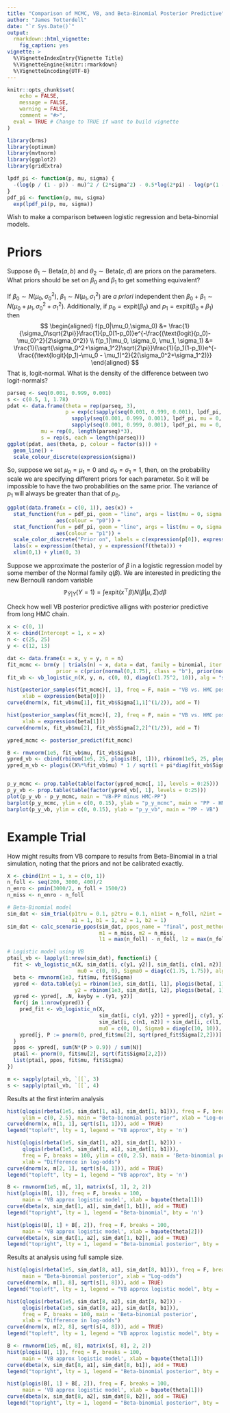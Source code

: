 ```yaml
---
title: "Comparison of MCMC, VB, and Beta-Binomial Posterior Predictive"
author: "James Totterdell"
date: "`r Sys.Date()`"
output: 
  rmarkdown::html_vignette:
    fig_caption: yes
vignette: >
  %\VignetteIndexEntry{Vignette Title}
  %\VignetteEngine{knitr::rmarkdown}
  %\VignetteEncoding{UTF-8}
---
```


```r
knitr::opts_chunk$set(
	echo = FALSE,
	message = FALSE,
	warning = FALSE,
	comment = "#>",
  eval = TRUE # Change to TRUE if want to build vignette
)
```


```r
library(brms)
library(optimum)
library(mvtnorm)
library(ggplot2)
library(gridExtra)
```


```r
lpdf_pi <- function(p, mu, sigma) {
  -(log(p / (1 - p)) - mu)^2 / (2*sigma^2) - 0.5*log(2*pi) - log(p*(1 - p)) - log(sigma)
}
pdf_pi <- function(p, mu, sigma)
  exp(lpdf_pi(p, mu, sigma))
```

Wish to make a comparison between logistic regression and beta-binomial models. 

# Priors

Suppose $\theta_1\sim\text{Beta}(a,b)$ and $\theta_2\sim\text{Beta}(c,d)$ are priors on the parameters. What priors should be set on $\beta_0$ and $\beta_1$ to get something equivalent?

If $\beta_0\sim N(\mu_0,\sigma_0^2)$, $\beta_1 \sim N(\mu_1,\sigma_1^2)$ are *a priori* independent then $\beta_0+\beta_1\sim N(\mu_0+\mu_1,\sigma_0^2+\sigma_1^2)$. Additionally, if $p_0 = \text{expit}(\beta_0)$ and $p_1 = \text{expit}(\beta_0+\beta_1)$ then 
$$
\begin{aligned}
f(p_0|\mu_0,\sigma_0) &= 
\frac{1}{\sigma_0\sqrt{2\pi}}\frac{1}{p_0(1-p_0)}e^{-\frac{(\text{logit}(p_0)-\mu_0)^2}{2\sigma_0^2}} \\
f(p_1|\mu_0, \sigma_0, \mu_1, \sigma_1) &=
\frac{1}{\sqrt{\sigma_0^2+\sigma_1^2}\sqrt{2\pi}}\frac{1}{p_1(1-p_1)}e^{-\frac{(\text{logit}(p_1)-\mu_0 - \mu_1)^2}{2(\sigma_0^2+\sigma_1^2)}}
\end{aligned}
$$
That is, logit-normal. What is the density of the difference between two logit-normals?

```r
parseq <- seq(0.001, 0.999, 0.001)
s <- c(0.5, 1, 1.78)
pdat <- data.frame(theta = rep(parseq, 3),
                   p = exp(c(sapply(seq(0.001, 0.999, 0.001), lpdf_pi, mu = 0, s = s[1]),
                     sapply(seq(0.001, 0.999, 0.001), lpdf_pi, mu = 0, s = s[2]),
                     sapply(seq(0.001, 0.999, 0.001), lpdf_pi, mu = 0, s = s[3]))),
           mu = rep(0, length(parseq)*3),
           s = rep(s, each = length(parseq)))
ggplot(pdat, aes(theta, p, colour = factor(s))) +
  geom_line() +
  scale_colour_discrete(expression(sigma))
```

So, suppose we set $\mu_0=\mu_1=0$ and $\sigma_0=\sigma_1=1$, then, on the probability scale we are specifying different priors for each parameter. So it will be impossible to have the two probabilities on the same prior. The variance of $p_1$ will always be greater than that of $p_0$.

```r
ggplot(data.frame(x = c(0, 1)), aes(x)) +
  stat_function(fun = pdf_pi, geom = "line", args = list(mu = 0, sigma = 1),
                aes(colour = "p0")) +
  stat_function(fun = pdf_pi, geom = "line", args = list(mu = 0, sigma = sqrt(1 + 1)),
                aes(colour = "p1")) +
  scale_color_discrete("Prior on", labels = c(expression(p[0]), expression(p[1]))) +
  labs(x = expression(theta), y = expression(f(theta))) +
  xlim(0,1) + ylim(0, 3)
```


Suppose we approximate the posterior of $\beta$ in a logistic regression model by some member of the Normal family $q(\beta)$. We are interested in predicting the new Bernoulli random variable
$$
\mathbb P_{\tilde Y|Y}(Y=1) = \int \text{expit}(x^\top\beta)N(\beta|\mu,\Sigma)d\beta
$$

Check how well VB posterior predictive alligns with posterior predictive from long HMC chain.

```r
x <- c(0, 1)
X <- cbind(Intercept = 1, x = x)
n <- c(25, 25)
y <- c(12, 13)

dat <- data.frame(x = x, y = y, n = n)
fit_mcmc <- brm(y | trials(n) ~ x, data = dat, family = binomial, iter = 50000,
                prior = c(prior(normal(0,1.75), class = "b"), prior(normal(0,sqrt(10)), class = "Intercept")))
fit_vb <- vb_logistic_n(X, y, n, c(0, 0), diag(c(1.75^2, 10)), alg = "sj")

hist(posterior_samples(fit_mcmc)[, 1], freq = F, main = "VB vs. HMC posterior", breaks = 100,
     xlab = expression(beta[0]))
curve(dnorm(x, fit_vb$mu[1], fit_vb$Sigma[1,1]^(1/2)), add = T)

hist(posterior_samples(fit_mcmc)[, 2], freq = F, main = "VB vs. HMC posterior", breaks = 100,
     xlab = expression(beta[1]))
curve(dnorm(x, fit_vb$mu[2], fit_vb$Sigma[2,2]^(1/2)), add = T)

ypred_mcmc <- posterior_predict(fit_mcmc)

B <- rmvnorm(1e5, fit_vb$mu, fit_vb$Sigma)
ypred_vb <- cbind(rbinom(1e5, 25, plogis(B[, 1])), rbinom(1e5, 25, plogis(B[, 1] + B[, 2])))
ypred_m_vb <- plogis((X%*%fit_vb$mu) * 1 / sqrt(1 + pi*diag(fit_vb$Sigma)/8))


p_y_mcmc <- prop.table(table(factor(ypred_mcmc[, 1], levels = 0:25)))
p_y_vb <- prop.table(table(factor(ypred_vb[, 1], levels = 0:25)))
plot(p_y_vb - p_y_mcmc, main = "VB-PP minus HMC-PP")
barplot(p_y_mcmc, ylim = c(0, 0.15), ylab = "p_y_mcmc", main = "PP - HMC")
barplot(p_y_vb, ylim = c(0, 0.15), ylab = "p_y_vb", main = "PP - VB")
```


# Example Trial

How might results from VB compare to results from Beta-Binomial in a trial simulation, noting that the priors and not be calibrated exactly.

```r
X <- cbind(Int = 1, x = c(0, 1))
n_foll <- seq(200, 3000, 400)/2
n_enro <- pmin(3000/2, n_foll + 1500/2)
n_miss <- n_enro - n_foll

# Beta-Binomial model
sim_dat <- sim_trial(p1tru = 0.1, p2tru = 0.1, n1int = n_foll, n2int = n_foll, 
                     a1 = 1, b1 = 1, a2 = 1, b2 = 1)
sim_dat <- calc_scenario_ppos(sim_dat, ppos_name = "final", post_method = "exact",
                              m1 = n_miss, m2 = n_miss,
                              l1 = max(n_foll) - n_foll, l2 = max(n_foll) - n_foll)

# Logistic model using VB
ptail_vb <- lapply(1:nrow(sim_dat), function(i) {
  fit <- vb_logistic_n(X, sim_dat[i, c(y1, y2)], sim_dat[i, c(n1, n2)], 
                       mu0 = c(0, 0), Sigma0 = diag(c(1.75, 1.75)), alg = "sj")
  beta <- rmvnorm(1e3, fit$mu, fit$Sigma)
  ypred <- data.table(y1 = rbinom(1e3, sim_dat[i, l1], plogis(beta[, 1])),
                      y2 = rbinom(1e3, sim_dat[i, l2], plogis(beta[, 1] + beta[, 2])))
  ypred <- ypred[, .N, keyby = .(y1, y2)]
  for(j in 1:nrow(ypred)) {
    pred_fit <- vb_logistic_n(X, 
                              sim_dat[i, c(y1, y2)] + ypred[j, c(y1, y2)],
                              sim_dat[i, c(n1, n2)] + sim_dat[i, c(l1, l2)],
                              mu0 = c(0, 0), Sigma0 = diag(c(10, 10)), alg = "sj")
    ypred[j, P := pnorm(0, pred_fit$mu[2], sqrt(pred_fit$Sigma[2,2]))]
  }
  ppos <- ypred[, sum(N*(P > 0.9)) / sum(N)]
  ptail <- pnorm(0, fit$mu[2], sqrt(fit$Sigma[2,2]))
  list(ptail, ppos, fit$mu, fit$Sigma)
})

m <- sapply(ptail_vb, `[[`, 3)
s <- sapply(ptail_vb, `[[`, 4)
```

Results at the first interim analysis

```r
hist(qlogis(rbeta(1e5, sim_dat[1, a1], sim_dat[1, b1])), freq = F, breaks = 100,
     ylim = c(0, 2.5), main = "Beta-binomial posterior", xlab = "Log-odds")
curve(dnorm(x, m[1, 1], sqrt(s[1, 1])), add = TRUE)
legend("topleft", lty = 1, legend = "VB approx", bty = 'n')

hist(qlogis(rbeta(1e5, sim_dat[1, a2], sim_dat[1, b2])) -
     qlogis(rbeta(1e5, sim_dat[1, a1], sim_dat[1, b1])), 
     freq = F, breaks = 100, ylim = c(0, 2.5), main = 'Beta-binomial posterior',
     xlab = "Difference in log-odds")
curve(dnorm(x, m[2, 1], sqrt(s[4, 1])), add = TRUE)
legend("topleft", lty = 1, legend = "VB approx", bty = 'n')

B <- rmvnorm(1e5, m[, 1], matrix(s[, 1], 2, 2))
hist(plogis(B[, 1]), freq = F, breaks = 100, 
     main = 'VB approx logistic model', xlab = bquote(theta[1]))
curve(dbeta(x, sim_dat[1, a1], sim_dat[1, b1]), add = TRUE)
legend("topright", lty = 1, legend = "Beta-binomial", bty = 'n')

hist(plogis(B[, 1] + B[, 2]), freq = F, breaks = 100, 
     main = 'VB approx logistic model', xlab = bquote(theta[2]))
curve(dbeta(x, sim_dat[1, a2], sim_dat[1, b2]), add = TRUE)
legend("topright", lty = 1, legend = "Beta-binomial posterior", bty = 'n')
```

Results at analysis using full sample size.

```r
hist(qlogis(rbeta(1e5, sim_dat[8, a1], sim_dat[8, b1])), freq = F, breaks = 100,
     main = "Beta-binomial posterior", xlab = "Log-odds")
curve(dnorm(x, m[1, 8], sqrt(s[1, 8])), add = TRUE)
legend("topleft", lty = 1, legend = "VB approx logistic model", bty = 'n')

hist(qlogis(rbeta(1e5, sim_dat[8, a2], sim_dat[8, b2])) -
     qlogis(rbeta(1e5, sim_dat[8, a1], sim_dat[8, b1])), 
     freq = F, breaks = 100, main = 'Beta-binomial posterior',
     xlab = "Difference in log-odds")
curve(dnorm(x, m[2, 8], sqrt(s[4, 8])), add = TRUE)
legend("topleft", lty = 1, legend = "VB approx logistic model", bty = 'n')

B <- rmvnorm(1e5, m[, 8], matrix(s[, 8], 2, 2))
hist(plogis(B[, 1]), freq = F, breaks = 100, 
     main = 'VB approx logistic model', xlab = bquote(theta[1]))
curve(dbeta(x, sim_dat[8, a1], sim_dat[8, b1]), add = TRUE)
legend("topright", lty = 1, legend = "Beta-binomial posterior", bty = 'n')

hist(plogis(B[, 1] + B[, 2]), freq = F, breaks = 100, 
     main = 'VB approx logistic model', xlab = bquote(theta[1]))
curve(dbeta(x, sim_dat[8, a2], sim_dat[8, b2]), add = TRUE)
legend("topright", lty = 1, legend = "Beta-binomial posterior", bty = 'n')
```

